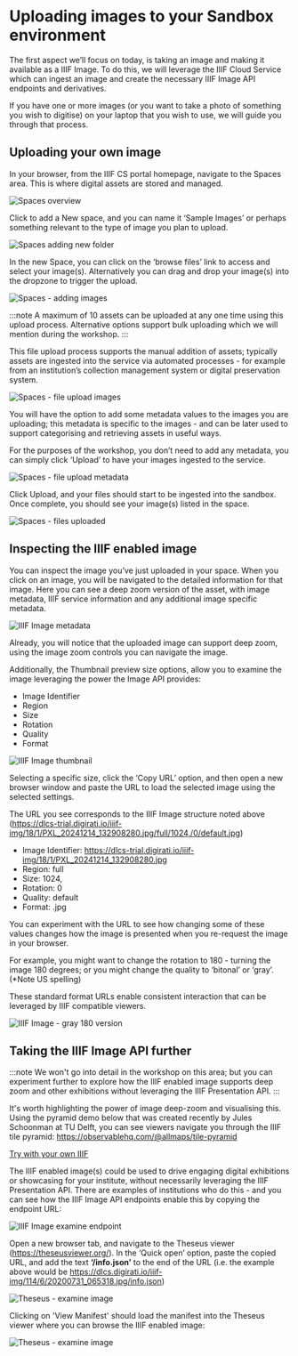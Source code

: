 # Uploading images to your Sandbox environment

The first aspect we’ll focus on today, is taking an image and making it available as a IIIF Image. To do this, we will leverage the IIIF Cloud Service which can ingest an image and create the necessary IIIF Image API endpoints and derivatives.

If you have one or more images (or you want to take a photo of something you wish to digitise) on your laptop that you wish to use, we will guide you through that process.

## Uploading your own image

In your browser, from the IIIF CS portal homepage, navigate to the Spaces area. This is where digital assets are stored and managed.

![Spaces overview](https://digirati-tanc-workshops.pages.dev/spaces-overview-example.PNG)

Click to add a New space, and you can name it ‘Sample Images’ or perhaps something relevant to the type of image you plan to upload.

![Spaces adding new folder](https://digirati-tanc-workshops.pages.dev/spaces-new-folder-example.PNG)

In the new Space, you can click on the ‘browse files’ link to access and select your image(s). Alternatively you can drag and drop your image(s) into the dropzone to trigger the upload.

![Spaces - adding images](https://digirati-tanc-workshops.pages.dev/spaces-add-image-step-one.PNG)

:::note
A maximum of 10 assets can be uploaded at any one time using this upload process. Alternative options support bulk uploading which we will mention during the workshop.
:::

This file upload process supports the manual addition of assets; typically assets are ingested into the service via automated processes - for example from an institution’s collection management system or digital preservation system.

![Spaces - file upload images](https://digirati-tanc-workshops.pages.dev/spaces-add-image-step-two.PNG)

You will have the option to add some metadata values to the images you are uploading; this metadata is specific to the images - and can be later used to support categorising and retrieving assets in useful ways. 

For the purposes of the workshop, you don’t need to add any metadata, you can simply click ‘Upload’ to have your images ingested to the service.

![Spaces - file upload metadata](https://digirati-tanc-workshops.pages.dev/spaces-add-image-step-three.PNG)

Click Upload, and your files should start to be ingested into the sandbox. Once complete, you should see your image(s) listed in the space.

![Spaces - files uploaded](https://digirati-tanc-workshops.pages.dev/spaces-add-image-step-four.PNG)

## Inspecting the IIIF enabled image

You can inspect the image you’ve just uploaded in your space. When you click on an image, you will be navigated to the detailed information for that image. Here you can see a deep zoom version of the asset, with image metadata, IIIF service information and any additional image specific metadata.

![IIIF Image metadata](https://digirati-tanc-workshops.pages.dev/image-inspect-iiif-metadata-details.PNG)

Already, you will notice that the uploaded image can support deep zoom, using the image zoom controls you can navigate the image. 

Additionally, the Thumbnail preview size options, allow you to examine the image leveraging the power the Image API provides:

- Image Identifier
- Region 
- Size 
- Rotation
- Quality
- Format


![IIIF Image thumbnail](https://digirati-tanc-workshops.pages.dev/image-inspect-iiif-metadata-details-thumbnail-size.PNG)

Selecting a specific size, click the ‘Copy URL’ option, and then open a new browser window and paste the URL to load the selected image using the selected settings.

The URL you see corresponds to the IIIF Image structure noted above (https://dlcs-trial.digirati.io/iiif-img/18/1/PXL_20241214_132908280.jpg/full/1024,/0/default.jpg)

- Image Identifier: https://dlcs-trial.digirati.io/iiif-img/18/1/PXL_20241214_132908280.jpg
- Region: full 
- Size: 1024, 
- Rotation: 0
- Quality: default
- Format: .jpg

You can experiment with the URL to see how changing some of these values changes how the image is presented when you re-request the image in your browser.

For example, you might want to change the rotation to 180 - turning the image 180 degrees; or you might change the quality to ‘bitonal’ or ‘gray’. (*Note US spelling)

These standard format URLs enable consistent interaction that can be leveraged by IIIF compatible viewers.

![IIIF Image - gray 180 version](https://digirati-tanc-workshops.pages.dev/inspecting-iiif-enabled-image-gray-180.PNG)

## Taking the IIIF Image API further

:::note
We won't go into detail in the workshop on this area; but you can experiment further to explore how the IIIF enabled image supports deep zoom and other exhibitions without leveraging the IIIF Presentation API.
:::

It's worth highlighting the power of image deep-zoom and visualising this. Using the pyramid demo below that was created recently by Jules Schoonman at TU Delft, you can see viewers navigate you through the IIIF tile pyramid: https://observablehq.com/@allmaps/tile-pyramid

<PyramidEmbed src="https://media.nga.gov/iiif/d902b68e-b9cc-448c-856c-9bf49745d31d/info.json" />

[Try with your own IIIF](https://iiif-browser.netlify.app/iframe.html?globals=&args=&id=iiif-browser-v2--tile-pyramid&viewMode=story)

The IIIF enabled image(s) could be used to drive engaging digital exhibitions or showcasing for your institute, without necessarily leveraging the IIIF Presentation API. There are examples of institutions who do this - and you can see how the IIIF Image API endpoints enable this by copying the endpoint URL:

![IIIF Image examine endpoint](https://digirati-tanc-workshops.pages.dev/image-inspect-iiif-api-endpoint.PNG)


Open a new browser tab, and navigate to the Theseus viewer (https://theseusviewer.org/). In the ‘Quick open’ option, paste the copied URL, and add the text **‘/info.json’** to the end of the URL (i.e. the example above would be https://dlcs.digirati.io/iiif-img/114/6/20200731_065318.jpg/info.json)

![Theseus - examine image](https://digirati-tanc-workshops.pages.dev/image-inspect-iiif-api-endpoint-with-theseus1.PNG)

Clicking on 'View Manifest' should load the manifest into the Theseus viewer where you can browse the IIIF enabled image:

![Theseus - examine image](https://digirati-tanc-workshops.pages.dev/image-inspect-iiif-api-endpoint-with-theseus2.PNG)
